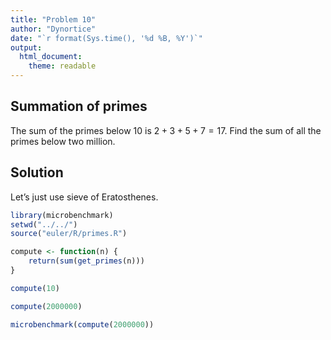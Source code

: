 ```yaml
---
title: "Problem 10"
author: "Dynortice"
date: "`r format(Sys.time(), '%d %B, %Y')`"
output:
  html_document:
    theme: readable
---
```


## Summation of primes
The sum of the primes below $10$ is $2 + 3 + 5 + 7 = 17$.
Find the sum of all the primes below two million.

## Solution
Let's just use sieve of Eratosthenes.
```r
library(microbenchmark)
setwd("../../")
source("euler/R/primes.R")
```

```r
compute <- function(n) {
    return(sum(get_primes(n)))
}
```

```r
compute(10)
```

```r
compute(2000000)
```

```r
microbenchmark(compute(2000000))
```
